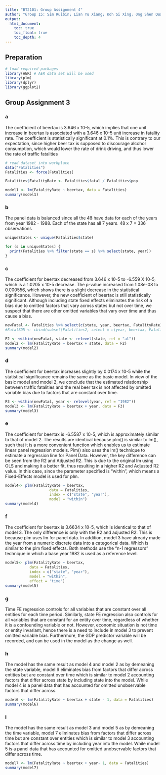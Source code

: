 ---
title: "BT2101: Group Assignment 4"
author: "Group 15: Sim Ruibin; Lian Yu Xiang; Koh Si Xing; Ong Shen Quan, Jaryl; Passion Goh Wei Ling"
output: 
  html_document:
    toc: true
    toc_float: true
    toc_depth: 4
---

## Preparation

```{r load-libraries, echo=TRUE, warning = FALSE, message = FALSE}
# load required packages
library(AER) # AER data set will be used 
library(plm)
library(dplyr)
library(ggplot2) 
```

## Group Assignment 3

### a


<p> The coefficient of beertax is 3.646 x 10-5, which implies that one unit increase in beertax is associated with a 3.646 x 10-5 unit increase in fatality rate. The coefficient is statistically significant at 0.1%. This is contrary to our expectation, since higher beer tax is supposed to discourage alcohol consumption, which would lower the rate of drink driving, and thus lower the rate of traffic fatalities </p>


```{r q-a, echo=TRUE}
# read dataset into workplace
data("Fatalities")
Fatalities <- force(Fatalities)

Fatalities$FatalityRate <- Fatalities$fatal / Fatalities$pop

model1 <- lm(FatalityRate ~ beertax, data = Fatalities)
summary(model1)
```

### b


<p> The panel data is balanced since all the 48 have data for each of the years from year 1982 - 1988. Each of the state has all 7 years. 48 x 7 = 336 observations</p>

```{r q-b, echo=TRUE}
uniqueStates <- unique(Fatalities$state)

for (s in uniqueStates) {
  print(Fatalities %>% filter(state == s) %>% select(state, year))
}
```


### c

<p> The coefficient for beertax decreased from 3.646 x 10-5 to -6.559 X 10-5, which is a 1.0205 x 10-5 decrease. The p-value increased from 1.08e-08 to 0.000556, which shows there is a slight decrease in the statistical significance. However, the new coefficient of beertax is still statistically significant. Although including state fixed effects eliminates the risk of a bias due to omitted factors that vary across states but not over time, we suspect that there are other omitted variables that vary over time and thus cause a bias. </p>

```{r q-c, echo=TRUE}
newFatal <- Fatalities %>% select(c(state, year, beertax, FatalityRate))
#FatalSDM <- cbind(subset(Fatalities2, select = c(year, beertax, FatalityRate)), model.matrix(~ state-1, Fatalities2))

F2 <- within(newFatal, state <- relevel(state, ref = "al"))
model2 <- lm(FatalityRate ~ beertax + state, data = F2)
summary(model2)
```


### d


<p> The coefficient for beertax increases slightly by 0.0174 x 10-5 while the statistical significance remains the same as the basic model. In view of the basic model and model 2, we conclude that the estimated relationship between traffic fatalities and the real beer tax is not affected by omitted variable bias due to factors that are constant over time. </p>

```{r q-d, echo=TRUE}
F3 <- within(newFatal, year <- relevel(year, ref = "1982"))
model3 <- lm(FatalityRate ~ beertax + year, data = F3)
summary(model3)
```


### e

<p> The coefficient for beertax is -6.5587 x 10-5, which is approximately similar to that of model 2. The results are identical because plm() is similar to lm(), such that it is a more convenient function which enables us to estimate linear panel regression models. Plm() also uses the lm() technique to estimate a regression line for Panel Data. However, the key difference can be seen from the R2 and Adjusted R2. This is due to the original lm using OLS and making it a better fit, thus resulting in a higher R2 and Adjusted R2 value. In this case, since the parameter specified is “within”, which means a Fixed-Effects model is used for plm. </p>

```{r q-e, echo=TRUE}
model4<- plm(FatalityRate ~ beertax,
                    data = Fatalities,
                    index = c("state", "year"),
                    model = "within")
summary(model4)

```


### f

<p> The coefficient for beertax is 3.6634 x 10-5, which is identical to that of model 3. The only difference is only with the R2 and adjusted R2. This is because plm uses lm for panel data. In addition, model 3 have already made the year from a numeric discrete data into a categorical data. Which is similar to the plm fixed effects. Both methods use the “n-1 regressors” technique in which a base year 1982 is used as a reference level. </p>


```{r q-f, echo=TRUE}
model5<- plm(FatalityRate ~ beertax,
           data = Fatalities,
           index = c("state", "year"),
           model = "within",
           effect = "time")
summary(model5)

```

### g

<p> Time FE regression controls for all variables that are constant over all entities for each time period. Similarly, state FE regression also controls for all variables that are constant for an entity over time, regardless of whether it is a confounding variable or not. However, economic situation is not time or entity invariant, hence there is a need to include in model 3 to prevent omitted variable bias. Furthermore, the GDP predictor variable will be recorded, and can be used in the model as the change as well. </p>


### h

<p> The model has the same result as model 4 and model 2 as by demeaning the state variable, model 6 eliminates bias from factors that differ across entities but are constant over time which is similar to model 2 accounting factors that differ across state by including state into the model. While model 4 is a panel data that has accounted for omitted unobservable factors that differ across  </p>


```{r q-h, echo=TRUE}
model6 <- lm(FatalityRate ~ beertax + state - 1, data = Fatalities)
summary(model6)
```

### i

<p> The model has the same result as model 3 and model 5 as by demeaning the time variable, model 7 eliminates bias from factors that differ across time but are constant over entities which is similar to model 3 accounting factors that differ across time by including year into the model. While model 5 is a panel data that has accounted for omitted unobservable factors that differ across time. </p>


```{r q-i, echo=TRUE}
model7 <- lm(FatalityRate ~ beertax + year- 1, data = Fatalities)
summary(model7)
```